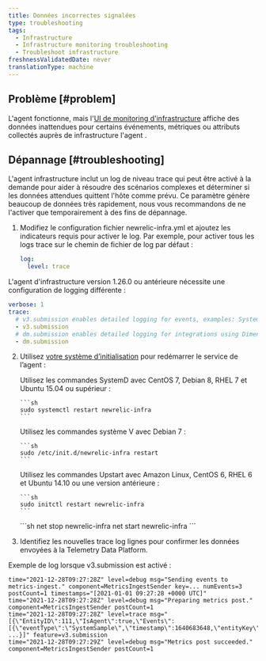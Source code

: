 ```yaml
---
title: Données incorrectes signalées
type: troubleshooting
tags:
  - Infrastructure
  - Infrastructure monitoring troubleshooting
  - Troubleshoot infrastructure
freshnessValidatedDate: never
translationType: machine
---
```


## Problème [#problem]

L&apos;agent fonctionne, mais l&apos;[UI de monitoring d&apos;infrastructure](/docs/infrastructure/infrastructure-ui-pages/infra-hosts-ui-page) affiche des données inattendues pour certains événements, métriques ou attributs collectés auprès de infrastructure l&apos;agent .

## Dépannage [#troubleshooting]

L&apos;agent infrastructure inclut un log de niveau trace qui peut être activé à la demande pour aider à résoudre des scénarios complexes et déterminer si les données attendues quittent l&apos;hôte comme prévu. Ce paramètre génère beaucoup de données très rapidement, nous vous recommandons de ne l&apos;activer que temporairement à des fins de dépannage.

1. Modifiez le [](/docs/infrastructure/install-infrastructure-agent/configuration/infrastructure-agent-configuration-settings/#logging-variables)configuration fichier newrelic-infra.yml et ajoutez les indicateurs requis pour activer le log. Par exemple, pour activer tous les logs trace sur le chemin de fichier de log par défaut :

   ```yml
   log:
     level: trace
   ```

L&apos;agent d&apos;infrastructure version 1.26.0 ou antérieure nécessite une configuration de logging différente :

```yml
verbose: 1
trace: 
  # v3.submission enables detailed logging for events, examples: SystemSample, NetworkSample, etc.
  - v3.submission
  # dm.submission enables detailed logging for integrations using Dimensional Metric format. 
  - dm.submission
```

2. Utilisez [votre système d’initialisation](/docs/infrastructure/new-relic-infrastructure/configuration/start-stop-restart-check-infrastructure-agent-status#init-system) pour redémarrer le service de l’agent :

   <CollapserGroup>
     <Collapser id="systemd-verify-status" title="Redémarrez l'agent avec SystemD">
       Utilisez les commandes SystemD avec CentOS 7, Debian 8, RHEL 7 et Ubuntu 15.04 ou supérieur :

       ```sh
       sudo systemctl restart newrelic-infra
       ```
     </Collapser>

     <Collapser id="systemv-verify-status" title="Redémarrez l'agent avec le système V">
       Utilisez les commandes système V avec Debian 7 :

       ```sh
       sudo /etc/init.d/newrelic-infra restart
       ```
     </Collapser>

     <Collapser id="upstart-verify-status" title="Redémarrez l'agent avec Upstart">
       Utilisez les commandes Upstart avec Amazon Linux, CentOS 6, RHEL 6 et Ubuntu 14.10 ou une version antérieure :

       ```sh
       sudo initctl restart newrelic-infra
       ```
     </Collapser>

     <Collapser id="windows-verify-status" title="Redémarrer l'agent sous Windows">
       ```sh
       net stop newrelic-infra
       net start newrelic-infra
       ```
     </Collapser>
   </CollapserGroup>

3. Identifiez les nouvelles trace log lignes pour confirmer les données envoyées à la Telemetry Data Platform.

Exemple de log lorsque v3.submission est activé :

```log
time="2021-12-28T09:27:28Z" level=debug msg="Sending events to metrics-ingest." component=MetricsIngestSender key=... numEvents=3 postCount=1 timestamps="[2021-01-01 09:27:28 +0000 UTC]"
time="2021-12-28T09:27:28Z" level=debug msg="Preparing metrics post." component=MetricsIngestSender postCount=1
time="2021-12-28T09:27:28Z" level=trace msg="[{\"EntityID\":111,\"IsAgent\":true,\"Events\":[{\"eventType\":\"SystemSample\",\"timestamp\":1640683648,\"entityKey\":\"...\",\"cpuPercent\":0.2004008016032026, ...}]" feature=v3.submission
time="2021-12-28T09:27:29Z" level=debug msg="Metrics post succeeded." component=MetricsIngestSender postCount=1
```